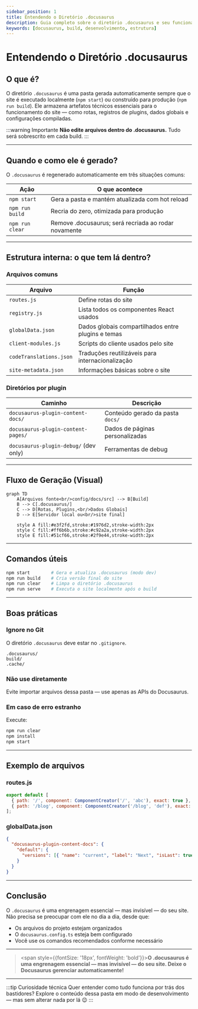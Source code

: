 ---
sidebar_position: 1
title: Entendendo o Diretório .docusaurus
description: Guia completo sobre o diretório .docusaurus e seu funcionamento no Docusaurus
keywords: [docusaurus, build, desenvolvimento, estrutura]
---


# <IonicIcon name="code-working-outline" size={32} color="#ea4b71" /> Entendendo o Diretório .docusaurus

## <IonicIcon name="help-circle-outline" size={24} color="#ea4b71" /> O que é?

O diretório `.docusaurus` é uma pasta gerada automaticamente sempre que o site é executado localmente (`npm start`) ou construído para produção (`npm run build`). Ele armazena artefatos técnicos essenciais para o funcionamento do site — como rotas, registros de plugins, dados globais e configurações compiladas.

:::warning Importante
**Não edite arquivos dentro do .docusaurus.** Tudo será sobrescrito em cada build.
:::

---

## <IonicIcon name="time-outline" size={24} color="#ea4b71" /> Quando e como ele é gerado?

O `.docusaurus` é regenerado automaticamente em três situações comuns:

| Ação | O que acontece |
|------|----------------|
| `npm start` | Gera a pasta e mantém atualizada com hot reload |
| `npm run build` | Recria do zero, otimizada para produção |
| `npm run clear` | Remove .docusaurus; será recriada ao rodar novamente |

---

## <IonicIcon name="folder-outline" size={24} color="#ea4b71" /> Estrutura interna: o que tem lá dentro?

### **Arquivos comuns**

| Arquivo | Função |
|---------|--------|
| `routes.js` | Define rotas do site |
| `registry.js` | Lista todos os componentes React usados |
| `globalData.json` | Dados globais compartilhados entre plugins e temas |
| `client-modules.js` | Scripts do cliente usados pelo site |
| `codeTranslations.json` | Traduções reutilizáveis para internacionalização |
| `site-metadata.json` | Informações básicas sobre o site |

### **Diretórios por plugin**

| Caminho | Descrição |
|---------|-----------|
| `docusaurus-plugin-content-docs/` | Conteúdo gerado da pasta `docs/` |
| `docusaurus-plugin-content-pages/` | Dados de páginas personalizadas |
| `docusaurus-plugin-debug/` (dev only) | Ferramentas de debug |

---

## <IonicIcon name="git-branch-outline" size={24} color="#ea4b71" /> Fluxo de Geração (Visual)

```mermaid
graph TD
    A[Arquivos fonte<br/>config/docs/src] --> B[Build]
    B --> C[.docusaurus/]
    C --> D[Rotas, Plugins,<br/>Dados Globais]
    D --> E[Servidor local ou<br/>site final]
    
    style A fill:#e3f2fd,stroke:#1976d2,stroke-width:2px
    style C fill:#ff6b6b,stroke:#c92a2a,stroke-width:2px
    style E fill:#51cf66,stroke:#2f9e44,stroke-width:2px
```

---

## <IonicIcon name="terminal-outline" size={24} color="#ea4b71" /> Comandos úteis

```bash
npm start        # Gera e atualiza .docusaurus (modo dev)
npm run build    # Cria versão final do site
npm run clear    # Limpa o diretório .docusaurus
npm run serve    # Executa o site localmente após o build
```

---

## <IonicIcon name="checkmark-circle-outline" size={24} color="#ea4b71" /> Boas práticas

### **Ignore no Git**

O diretório `.docusaurus` deve estar no `.gitignore`.

```gitignore
.docusaurus/
build/
.cache/
```

### **Não use diretamente**

Evite importar arquivos dessa pasta — use apenas as APIs do Docusaurus.

### **Em caso de erro estranho**

Execute:

```bash
npm run clear
npm install
npm start
```

---

## <IonicIcon name="document-text-outline" size={24} color="#ea4b71" /> Exemplo de arquivos

### **routes.js**
```javascript
export default [
  { path: '/', component: ComponentCreator('/', 'abc'), exact: true },
  { path: '/blog', component: ComponentCreator('/blog', 'def'), exact: true }
];
```

### **globalData.json**
```json
{
  "docusaurus-plugin-content-docs": {
    "default": {
      "versions": [{ "name": "current", "label": "Next", "isLast": true }]
    }
  }
}
```

---

## <IonicIcon name="bulb-outline" size={24} color="#ea4b71" /> Conclusão

O `.docusaurus` é uma engrenagem essencial — mas invisível — do seu site. Não precisa se preocupar com ele no dia a dia, desde que:

- Os arquivos do projeto estejam organizados
- O `docusaurus.config.ts` esteja bem configurado
- Você use os comandos recomendados conforme necessário

---

> <span style={{fontSize: '18px', fontWeight: 'bold'}}>**O .docusaurus é uma engrenagem essencial — mas invisível — do seu site. Deixe o Docusaurus gerenciar automaticamente!**</span>

---

:::tip Curiosidade técnica
Quer entender como tudo funciona por trás dos bastidores? Explore o conteúdo dessa pasta em modo de desenvolvimento — mas sem alterar nada por lá 😉
::: 